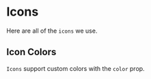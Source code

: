 
<Meta title="Icons" />

# Icons

Here are all of the `icons` we use.

<Preview>
    <Story name="arrow-head">
        <ArrowheadIcon color={colorMap.greyDarkOne} />
    </Story>
    <Story name="copy">
        <CopyIcon color={colorMap.greyDarkOne} />
    </Story>
    <Story name="envelope">
        <EnvelopeIcon color={colorMap.greyDarkOne} />
    </Story>
    <Story name="facebook">
        <FacebookIcon color={colorMap.greyDarkOne} />
    </Story>
    <Story name="folder">
        <FolderIcon color={colorMap.greyDarkOne} />
    </Story>
    <Story name="github">
        <GithubIcon color={colorMap.greyDarkOne} />
    </Story>
    <Story name="link">
        <LinkIcon color={colorMap.greyDarkOne} />
    </Story>
    <Story name="linkedin">
        <LinkedInIcon color={colorMap.greyDarkOne} />
    </Story>
    <Story name="list">
        <ListIcon color={colorMap.greyDarkOne} />
    </Story>
    <Story name="location">
        <LocationIcon color={colorMap.greyDarkOne} />
    </Story>
    <Story name="share">
        <ShareIcon color={colorMap.greyDarkOne} />
    </Story>
    <Story name="twitch">
        <TwitchIcon color={colorMap.greyDarkOne} />
    </Story>
    <Story name="twitter">
        <TwitterIcon color={colorMap.greyDarkOne} />
    </Story>
    <Story name="youtube">
        <Youtube color={colorMap.greyDarkOne} />
    </Story>
</Preview>

## Icon Colors

`Icons` support custom colors with the `color` prop.

<Preview>
    <Story name="Icons With Color">
        <div style={{display: 'flex', flexDirection: 'row', justifyContent: 'space-evenly' }}>
            <FacebookIcon color={colorMap.teal} />
            <TwitterIcon color={colorMap.salmon} />
            <TwitchIcon color={colorMap.yellow} />
            <ListIcon color={colorMap.magenta} />
            <EnvelopeIcon color={colorMap.violet} />
            <LinkIcon color={colorMap.lightGreen} />
        </div>
    </Story>
</Preview>
